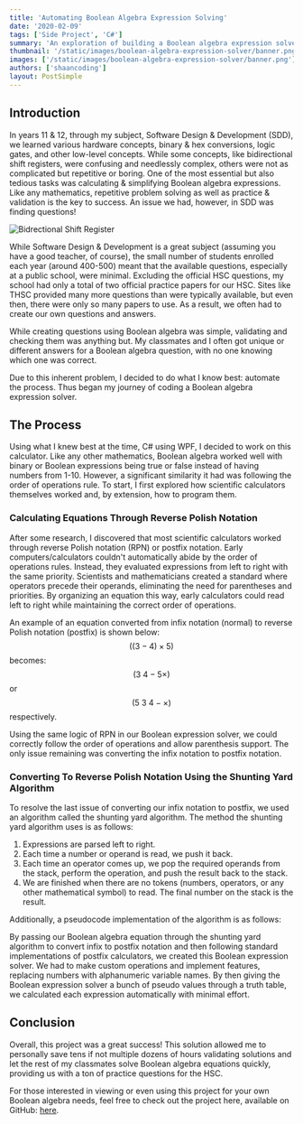 ```yaml
---
title: 'Automating Boolean Algebra Expression Solving'
date: '2020-02-09'
tags: ['Side Project', 'C#']
summary: 'An exploration of building a Boolean algebra expression solver using C#, which simplified the task of solving Boolean expressions and provided valuable practice for students.'
thumbnail: '/static/images/boolean-algebra-expression-solver/banner.png'
images: ['/static/images/boolean-algebra-expression-solver/banner.png']
authors: ['shaancoding']
layout: PostSimple
---
```


## Introduction

In years 11 & 12, through my subject, Software Design & Development (SDD), we learned various hardware concepts, binary & hex conversions, logic gates, and other low-level concepts. While some concepts, like bidirectional shift registers, were confusing and needlessly complex, others were not as complicated but repetitive or boring. One of the most essential but also tedious tasks was calculating & simplifying Boolean algebra expressions. Like any mathematics, repetitive problem solving as well as practice & validation is the key to success. An issue we had, however, in SDD was finding questions!

![Bidrectional Shift Register](/static/images/boolean-algebra-expression-solver/bidirectionalShiftRegister.png)

While Software Design & Development is a great subject (assuming you have a good teacher, of course), the small number of students enrolled each year (around 400-500) meant that the available questions, especially at a public school, were minimal. Excluding the official HSC questions, my school had only a total of two official practice papers for our HSC. Sites like THSC provided many more questions than were typically available, but even then, there were only so many papers to use. As a result, we often had to create our own questions and answers.

While creating questions using Boolean algebra was simple, validating and checking them was anything but. My classmates and I often got unique or different answers for a Boolean algebra question, with no one knowing which one was correct.

Due to this inherent problem, I decided to do what I know best: automate the process. Thus began my journey of coding a Boolean algebra expression solver.

## The Process

Using what I knew best at the time, C# using WPF, I decided to work on this calculator. Like any other mathematics, Boolean algebra worked well with binary or Boolean expressions being true or false instead of having numbers from 1-10. However, a significant similarity it had was following the order of operations rule. To start, I first explored how scientific calculators themselves worked and, by extension, how to program them.

### Calculating Equations Through Reverse Polish Notation

After some research, I discovered that most scientific calculators worked through reverse Polish notation (RPN) or postfix notation. Early computers/calculators couldn't automatically abide by the order of operations rules. Instead, they evaluated expressions from left to right with the same priority. Scientists and mathematicians created a standard where operators precede their operands, eliminating the need for parentheses and priorities. By organizing an equation this way, early calculators could read left to right while maintaining the correct order of operations.

An example of an equation converted from infix notation (normal) to reverse Polish notation (postfix) is shown below:
$$( (3 - 4) \times 5 )$$ becomes: $$(3\ 4 - 5 \times)$$ or $$( 5\ 3\ 4 - \times )$$ respectively.

Using the same logic of RPN in our Boolean expression solver, we could correctly follow the order of operations and allow parenthesis support. The only issue remaining was converting the infix notation to postfix notation.

### Converting To Reverse Polish Notation Using the Shunting Yard Algorithm

To resolve the last issue of converting our infix notation to postfix, we used an algorithm called the shunting yard algorithm. The method the shunting yard algorithm uses is as follows:

1. Expressions are parsed left to right.
2. Each time a number or operand is read, we push it back.
3. Each time an operator comes up, we pop the required operands from the stack, perform the operation, and push the result back to the stack.
4. We are finished when there are no tokens (numbers, operators, or any other mathematical symbol) to read. The final number on the stack is the result.

Additionally, a pseudocode implementation of the algorithm is as follows:

<CodeBlock
    src="boolean-algebra-expression-solver/algorithm"
    title="Shunting Yard Algorithm Pseudocode"
    language="markdown"
/>

By passing our Boolean algebra equation through the shunting yard algorithm to convert infix to postfix notation and then following standard implementations of postfix calculators, we created this Boolean expression solver. We had to make custom operations and implement features, replacing numbers with alphanumeric variable names. By then giving the Boolean expression solver a bunch of pseudo values through a truth table, we calculated each expression automatically with minimal effort.

## Conclusion

Overall, this project was a great success! This solution allowed me to personally save tens if not multiple dozens of hours validating solutions and let the rest of my classmates solve Boolean algebra equations quickly, providing us with a ton of practice questions for the HSC.

For those interested in viewing or even using this project for your own Boolean algebra needs, feel free to check out the project here, available on GitHub: [here](https://github.com/ShaanCoding/Boolean-Expression-Solver).
